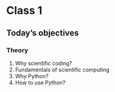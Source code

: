 # Class 1 {.unnumbered}



## Today's objectives

### Theory

1. Why scientific coding?
2. Fundamentals of scientific computing
3. Why Python?
4. How to use Python?
